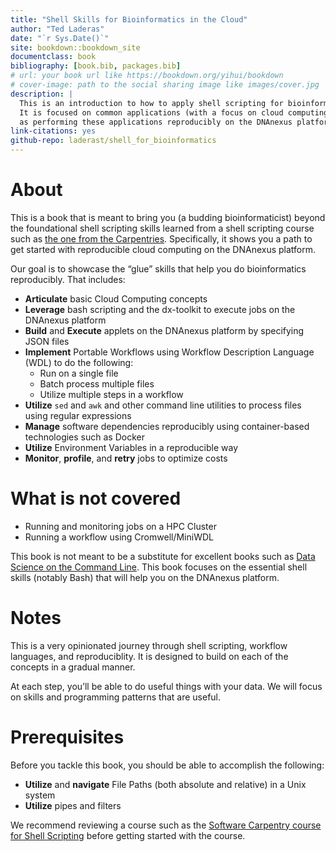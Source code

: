 ```yaml
--- 
title: "Shell Skills for Bioinformatics in the Cloud"
author: "Ted Laderas"
date: "`r Sys.Date()`"
site: bookdown::bookdown_site
documentclass: book
bibliography: [book.bib, packages.bib]
# url: your book url like https://bookdown.org/yihui/bookdown
# cover-image: path to the social sharing image like images/cover.jpg
description: |
  This is an introduction to how to apply shell scripting for bioinformaticists. 
  It is focused on common applications (with a focus on cloud computing) as well 
  as performing these applications reproducibly on the DNAnexus platform.
link-citations: yes
github-repo: laderast/shell_for_bioinformatics
---
```



# About

This is a book that is meant to bring you (a budding bioinformaticist) beyond the foundational shell scripting skills learned from a shell scripting course such as [the one from the Carpentries](https://swcarpentry.github.io/shell-novice/). Specifically, it shows you a path to get started with reproducible cloud computing on the DNAnexus platform. 

Our goal is to showcase the "glue" skills that help you do bioinformatics reproducibly. That includes:

- **Articulate** basic Cloud Computing concepts
- **Leverage** bash scripting and the dx-toolkit to execute jobs on the DNAnexus platform
- **Build** and **Execute** applets on the DNAnexus platform by specifying JSON files
- **Implement** Portable Workflows using Workflow Description Language (WDL) to do the following:
    - Run on a single file
    - Batch process multiple files
    - Utilize multiple steps in a workflow
- **Utilize** `sed` and `awk` and other command line utilities to process files using regular expressions
- **Manage** software dependencies reproducibly using container-based technologies such as Docker
- **Utilize** Environment Variables in a reproducible way
- **Monitor**, **profile**, and **retry** jobs to optimize costs

# What is not covered

- Running and monitoring jobs on a HPC Cluster
- Running a workflow using Cromwell/MiniWDL

This book is not meant to be a substitute for excellent books such as [Data Science on the Command Line](). This book focuses on the essential shell skills (notably Bash) that will help you on the DNAnexus platform.

# Notes

This is a very opinionated journey through shell scripting, workflow languages, and reproduciblity. It is designed to build on each of the concepts in a gradual manner. 

At each step, you'll be able to do useful things with your data. We will focus on skills and programming patterns that are useful. 

# Prerequisites

Before you tackle this book, you should be able to accomplish the following:

- **Utilize** and **navigate** File Paths (both absolute and relative) in a Unix system
- **Utilize** pipes and filters
    
We recommend reviewing a course such as the [Software Carpentry course for Shell Scripting](https://swcarpentry.github.io/shell-novice/) before getting started with the course.



